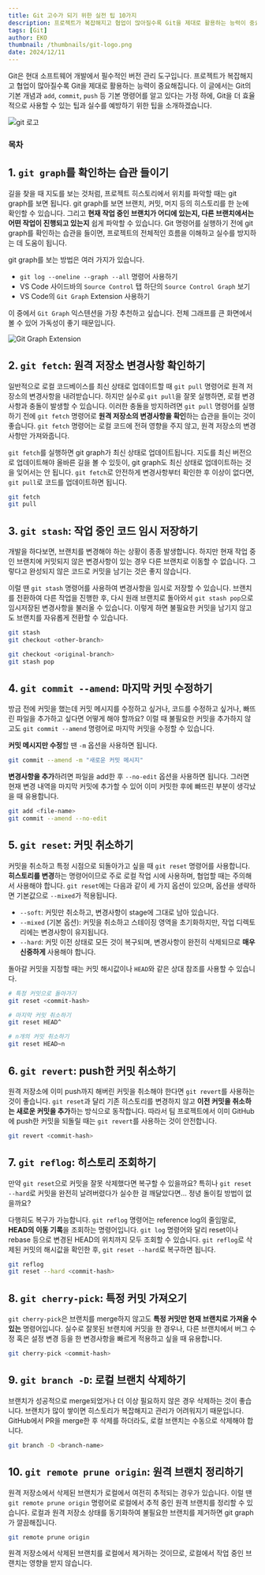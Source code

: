 ```yaml
---
title: Git 고수가 되기 위한 실전 팁 10가지
description: 프로젝트가 복잡해지고 협업이 많아질수록 Git을 제대로 활용하는 능력이 중요해집니다. Git을 더 효율적으로 사용할 수 있는 팁과 실수를 예방하기 위한 팁을 소개하겠습니다.
tags: [Git]
author: EKO
thumbnail: /thumbnails/git-logo.png
date: 2024/12/11
---
```


Git은 현대 소프트웨어 개발에서 필수적인 버전 관리 도구입니다. 프로젝트가 복잡해지고 협업이 많아질수록 Git을 제대로 활용하는 능력이 중요해집니다. 이 글에서는 Git의 기본 개념과 `add`, `commit`, `push` 등 기본 명령어를 알고 있다는 가정 하에, Git을 더 효율적으로 사용할 수 있는 팁과 실수를 예방하기 위한 팁을 소개하겠습니다.

<Image src="/thumbnails/git-logo.png" alt="git 로고" />

### 목차

## 1. `git graph`를 확인하는 습관 들이기

길을 찾을 때 지도를 보는 것처럼, 프로젝트 히스토리에서 위치를 파악할 때는 git graph를 보면 됩니다. git graph를 보면 브랜치, 커밋, 머지 등의 히스토리를 한 눈에 확인할 수 있습니다. 그리고 **현재 작업 중인 브랜치가 어디에 있는지, 다른 브랜치에서는 어떤 작업이 진행되고 있는지** 쉽게 파악할 수 있습니다. Git 명령어를 실행하기 전에 git graph를 확인하는 습관을 들이면, 프로젝트의 전체적인 흐름을 이해하고 실수를 방지하는 데 도움이 됩니다.

git graph를 보는 방법은 여러 가지가 있습니다.

- `git log --oneline --graph --all` 명령어 사용하기
- VS Code 사이드바의 `Source Control` 탭 하단의 `Source Control Graph` 보기
- VS Code의 `Git Graph` Extension 사용하기

이 중에서 `Git Graph` 익스텐션을 가장 추천하고 싶습니다. 전체 그래프를 큰 화면에서 볼 수 있어 가독성이 좋기 때문입니다.

<Image src="/git-advanced-tips/01.jpg" alt="Git Graph Extension" />

## 2. `git fetch`: 원격 저장소 변경사항 확인하기

일반적으로 로컬 코드베이스를 최신 상태로 업데이트할 때 `git pull` 명령어로 원격 저장소의 변경사항을 내려받습니다. 하지만 실수로 `git pull`을 잘못 실행하면, 로컬 변경사항과 충돌이 발생할 수 있습니다. 이러한 충돌을 방지하려면 `git pull` 명령어를 실행하기 전에 `git fetch` 명령어로 **원격 저장소의 변경사항을 확인**하는 습관을 들이는 것이 좋습니다. `git fetch` 명령어는 로컬 코드에 전혀 영향을 주지 않고, 원격 저장소의 변경사항만 가져와줍니다.

`git fetch`를 실행하면 git graph가 최신 상태로 업데이트됩니다. 지도를 최신 버전으로 업데이트해야 올바른 길을 볼 수 있듯이, git graph도 최신 상태로 업데이트하는 것을 잊어서는 안 됩니다. `git fetch`로 안전하게 변경사항부터 확인한 후 이상이 없다면, `git pull`로 코드를 업데이트하면 됩니다.

```bash
git fetch
git pull
```

## 3. `git stash`: 작업 중인 코드 임시 저장하기

개발을 하다보면, 브랜치를 변경해야 하는 상황이 종종 발생합니다. 하지만 현재 작업 중인 브랜치에 커밋되지 않은 변경사항이 있는 경우 다른 브랜치로 이동할 수 없습니다. 그렇다고 완성되지 않은 코드로 커밋을 남기는 것은 좋지 않습니다.

이럴 땐 `git stash` 명령어를 사용하여 변경사항을 임시로 저장할 수 있습니다. 브랜치를 전환하여 다른 작업을 진행한 후, 다시 원래 브랜치로 돌아와서 `git stash pop`으로 임시저장된 변경사항을 불러올 수 있습니다. 이렇게 하면 불필요한 커밋을 남기지 않고도 브랜치를 자유롭게 전환할 수 있습니다.

```bash
git stash
git checkout <other-branch>

git checkout <original-branch>
git stash pop
```

## 4. `git commit --amend`: 마지막 커밋 수정하기

방금 전에 커밋을 했는데 커밋 메시지를 수정하고 싶거나, 코드를 수정하고 싶거나, 빠뜨린 파일을 추가하고 싶다면 어떻게 해야 할까요? 이럴 때 불필요한 커밋을 추가하지 않고도 `git commit --amend` 명령어로 마지막 커밋을 수정할 수 있습니다.

**커밋 메시지만 수정**할 땐 `-m` 옵션을 사용하면 됩니다.

```bash
git commit --amend -m "새로운 커밋 메시지"
```

**변경사항을 추가**하려면 파일을 add한 후 `--no-edit` 옵션을 사용하면 됩니다. 그러면 현재 변경 내역을 마지막 커밋에 추가할 수 있어 이미 커밋한 후에 빠뜨린 부분이 생각났을 때 유용합니다.

```bash
git add <file-name>
git commit --amend --no-edit
```

## 5. `git reset`: 커밋 취소하기

커밋을 취소하고 특정 시점으로 되돌아가고 싶을 때 `git reset` 명령어를 사용합니다. **히스토리를 변경**하는 명령어이므로 주로 로컬 작업 시에 사용하며, 협업할 때는 주의해서 사용해야 합니다. `git reset`에는 다음과 같이 세 가지 옵션이 있으며, 옵션을 생략하면 기본값으로 `--mixed`가 적용됩니다.

- `--soft`: 커밋만 취소하고, 변경사항이 stage에 그대로 남아 있습니다.
- `--mixed` (기본 옵션): 커밋을 취소하고 스테이징 영역을 초기화하지만, 작업 디렉토리에는 변경사항이 유지됩니다.
- `--hard`: 커밋 이전 상태로 모든 것이 복구되며, 변경사항이 완전히 삭제되므로 **매우 신중하게** 사용해야 합니다.

돌아갈 커밋을 지정할 때는 커밋 해시값이나 `HEAD`와 같은 상대 참조를 사용할 수 있습니다.

```bash
# 특정 커밋으로 돌아가기
git reset <commit-hash>

# 마지막 커밋 취소하기
git reset HEAD^

# n개의 커밋 취소하기
git reset HEAD~n
```

## 6. `git revert`: push한 커밋 취소하기

원격 저장소에 이미 push까지 해버린 커밋을 취소해야 한다면 `git revert`를 사용하는 것이 좋습니다. `git reset`과 달리 기존 히스토리를 변경하지 않고 **이전 커밋을 취소하는 새로운 커밋을 추가**하는 방식으로 동작합니다. 따라서 팀 프로젝트에서 이미 GitHub에 push한 커밋을 되돌릴 때는 `git revert`를 사용하는 것이 안전합니다.

```bash
git revert <commit-hash>
```

## 7. `git reflog`: 히스토리 조회하기

만약 `git reset`으로 커밋을 잘못 삭제했다면 복구할 수 있을까요? 특히나 `git reset --hard`로 커밋을 완전히 날려버렸다가 실수한 걸 깨달았다면... 정녕 돌이킬 방법이 없을까요?

다행히도 복구가 가능합니다. `git reflog` 명령어는 reference log의 줄임말로, **HEAD의 이동 기록**을 조회하는 명령어입니다. `git log` 명령어와 달리 reset이나 rebase 등으로 변경된 HEAD의 위치까지 모두 조회할 수 있습니다. `git reflog`로 삭제된 커밋의 해시값을 확인한 후, `git reset --hard`로 복구하면 됩니다.

```bash
git reflog
git reset --hard <commit-hash>
```

## 8. `git cherry-pick`: 특정 커밋 가져오기

`git cherry-pick`은 브랜치를 merge하지 않고도 **특정 커밋만 현재 브랜치로 가져올 수 있는** 명령어입니다. 실수로 잘못된 브랜치에 커밋을 한 경우나, 다른 브랜치에서 버그 수정 혹은 설정 변경 등을 한 변경사항을 빠르게 적용하고 싶을 때 유용합니다.

```bash
git cherry-pick <commit-hash>
```

## 9. `git branch -D`: 로컬 브랜치 삭제하기

브랜치가 성공적으로 merge되었거나 더 이상 필요하지 않은 경우 삭제하는 것이 좋습니다. 브랜치가 많이 쌓이면 히스토리가 복잡해지고 관리가 어려워지기 때문입니다. GitHub에서 PR을 merge한 후 삭제를 하더라도, 로컬 브랜치는 수동으로 삭제해야 합니다.

```bash
git branch -D <branch-name>
```

## 10. `git remote prune origin`: 원격 브랜치 정리하기

원격 저장소에서 삭제된 브랜치가 로컬에서 여전히 추적되는 경우가 있습니다. 이럴 땐 `git remote prune origin` 명령어로 로컬에서 추적 중인 원격 브랜치를 정리할 수 있습니다. 로컬과 원격 저장소 상태를 동기화하여 불필요한 브랜치를 제거하면 git graph가 깔끔해집니다.

```bash
git remote prune origin
```

원격 저장소에서 삭제된 브랜치를 로컬에서 제거하는 것이므로, 로컬에서 작업 중인 브랜치는 영향을 받지 않습니다.
